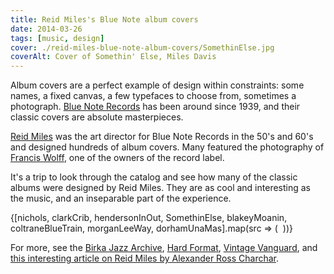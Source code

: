 ```yaml
---
title: Reid Miles's Blue Note album covers
date: 2014-03-26
tags: [music, design]
cover: ./reid-miles-blue-note-album-covers/SomethinElse.jpg
coverAlt: Cover of Somethin' Else, Miles Davis
---
```


Album covers are a perfect example of design within constraints: some names, a fixed canvas, a few typefaces to choose from, sometimes a photograph. [Blue Note Records](http://www.bluenote.com/) has been around since 1939, and their classic covers are absolute masterpieces.

[Reid Miles][4389-001] was the art director for Blue Note Records in the 50's and 60's and designed hundreds of album covers. Many featured the photography of [Francis Wolff][4389-002], one of the owners of the record label.

It's a trip to look through the catalog and see how many of the classic albums were designed by Reid Miles. They are as cool and interesting as the music, and an inseparable part of the experience.

<div class="featured flex flex-wrap">
  {[nichols, clarkCrib, hendersonInOut, SomethinElse, blakeyMoanin, coltraneBlueTrain, morganLeeWay, dorhamUnaMas].map(src => (
    <Image alt="" src={src} class="basis-1/2" />
  ))}
</div>

For more, see the [Birka Jazz Archive][birka], [Hard Format](http://www.hardformat.org/designers/reid-miles2/), [Vintage Vanguard](http://www.gokudo.co.jp/Record/BlueNote3/nnblue2.html), and [this interesting article on Reid Miles by Alexander Ross Charchar](http://retinart.net/artist-profiles/jazzy-blue-notes-reid-miles/).



[4389-001]: http://en.wikipedia.org/wiki/Reid_Miles
[4389-002]: http://en.wikipedia.org/wiki/Francis_Wolff
[birka]: http://www.birkajazz.com/archive/blueNote4000.htm
